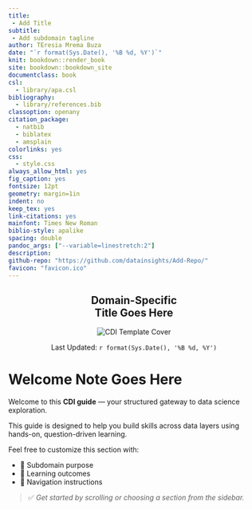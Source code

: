 ```yaml
---
title: 
 - Add Title
subtitle: 
 - Add subdomain tagline
author: TEresia Mrema Buza
date: "`r format(Sys.Date(), '%B %d, %Y')`"
knit: bookdown::render_book
site: bookdown::bookdown_site
documentclass: book
csl: 
  - library/apa.csl
bibliography:
  - library/references.bib
classoption: openany
citation_package:
  - natbib
  - biblatex
  - amsplain
colorlinks: yes
css: 
  - style.css
always_allow_html: yes
fig_caption: yes
fontsize: 12pt
geometry: margin=1in
indent: no
keep_tex: yes
link-citations: yes
mainfont: Times New Roman
biblio-style: apalike
spacing: double
pandoc_args: ["--variable=linestretch:2"]
description:
github-repo: "https://github.com/datainsights/Add-Repo/"
favicon: "favicon.ico"
---
```


<div style="margin-bottom: 2rem; text-align: center;">

# Domain-Specific <br> Title Goes Here {-}

  <img src="images/cover.png" alt="CDI Template Cover">

Last Updated: `r format(Sys.Date(), '%B %d, %Y')`
</div>


# Welcome Note Goes Here {-}

Welcome to this **CDI guide** — your structured gateway to data science exploration.

This guide is designed to help you build skills across data layers using hands-on, question-driven learning.

Feel free to customize this section with:

- 🧭 Subdomain purpose
- 🎯 Learning outcomes
- 📘 Navigation instructions

> ✅ *Get started by scrolling or choosing a section from the sidebar.*

